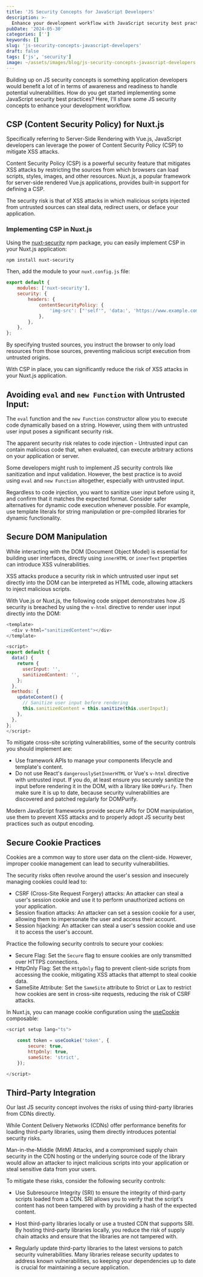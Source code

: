 ```yaml
---
title: 'JS Security Concepts for JavaScript Developers'
description: >-
  Enhance your development workflow with JavaScript security best practices. Learn about Content Security Policy (CSP) in Nuxt.js, avoiding `eval` and `new Function` with untrusted input, secure DOM manipulation, cookie security, and third-party integration.
pubDate: '2024-05-30'
categories: ['']
keywords: []
slug: 'js-security-concepts-javascript-developers'
draft: false
tags: ['js', 'security']
image: ~/assets/images/blog/js-security-concepts-javascript-developers.jpeg
---
```


Building up on JS security concepts is something application developers would benefit a lot of in terms of awareness and readiness to handle potential vulnerabilities. How do you get started implementing some JavaScript security best practices? Here, I'll share some JS security concepts to enhance your development workflow.

## CSP (Content Security Policy) for Nuxt.js

Specifically referring to Server-Side Rendering with Vue.js, JavaScript developers can leverage the power of Content Security Policy (CSP) to mitigate XSS attacks.

Content Security Policy (CSP) is a powerful security feature that mitigates XSS attacks by restricting the sources from which browsers can load scripts, styles, images, and other resources. Nuxt.js, a popular framework for server-side rendered Vue.js applications, provides built-in support for defining a CSP.

The security risk is that of XSS attacks in which malicious scripts injected from untrusted sources can steal data, redirect users, or deface your application.

### Implementing CSP in Nuxt.js

Using the [nuxt-security](https://github.com/Baroshem/nuxt-security) npm package, you can easily implement CSP in your Nuxt.js application:

```bash
npm install nuxt-security
```

Then, add the module to your `nuxt.config.js` file:

```js
export default {
	modules: ['nuxt-security'],
	security: {
		headers: {
			contentSecurityPolicy: {
				'img-src': ["'self'", 'data:', 'https://www.example.com'],
			},
		},
	},
};
```

By specifying trusted sources, you instruct the browser to only load resources from those sources, preventing malicious script execution from untrusted origins.

With CSP in place, you can significantly reduce the risk of XSS attacks in your Nuxt.js application.

## Avoiding `eval` and `new Function` with Untrusted Input:

The `eval` function and the `new Function` constructor allow you to execute code dynamically based on a string. However, using them with untrusted user input poses a significant security risk.

The apparent security risk relates to code injection - Untrusted input can contain malicious code that, when evaluated, can execute arbitrary actions on your application or server.

Some developers might rush to implement JS security controls like sanitization and input validation. However, the best practice is to avoid using `eval` and `new Function` altogether, especially with untrusted input.

Regardless to code injection, you want to sanitize user input before using it, and confirm that it matches the expected format. Consider safer alternatives for dynamic code execution whenever possible. For example, use template literals for string manipulation or pre-compiled libraries for dynamic functionality.

<BlogCallToAction client:load />

## Secure DOM Manipulation

While interacting with the DOM (Document Object Model) is essential for building user interfaces, directly using `innerHTML` or `innerText` properties can introduce XSS vulnerabilities.

XSS attacks produce a security risk in which untrusted user input set directly into the DOM can be interpreted as HTML code, allowing attackers to inject malicious scripts.

With Vue.js or Nuxt.js, the following code snippet demonstrates how JS security is breached by using the `v-html` directive to render user input directly into the DOM:

```js
<template>
  <div v-html="sanitizedContent"></div>
</template>

<script>
export default {
  data() {
    return {
      userInput: '',
      sanitizedContent: '',
    };
  },
  methods: {
    updateContent() {
      // Sanitize user input before rendering
      this.sanitizedContent = this.sanitize(this.userInput);
    },
  },
};
</script>
```

To mitigate cross-site scripting vulnerabilities, some of the security controls you should implement are:

- Use framework APIs to manage your components lifecycle and template's content.
- Do not use React's `dangerouslySetInnerHTML` or Vue's `v-html` directive with untrusted input. If you do, at least ensure you securely sanitize the input before rendering it in the DOM, with a library like `DOMPurify`. Then make sure it is up to date, because security vulnerabilities are discovered and patched regularly for DOMPurify.

Modern JavaScript frameworks provide secure APIs for DOM manipulation, use them to prevent XSS attacks and to properly adopt JS security best practices such as output encoding.

## Secure Cookie Practices

Cookies are a common way to store user data on the client-side. However, improper cookie management can lead to security vulnerabilities.

The security risks often revolve around the user's session and insecurely managing cookies could lead to:

- CSRF (Cross-Site Request Forgery) attacks: An attacker can steal a user's session cookie and use it to perform unauthorized actions on your application.
- Session fixation attacks: An attacker can set a session cookie for a user, allowing them to impersonate the user and access their account.
- Session hijacking: An attacker can steal a user's session cookie and use it to access the user's account.

Practice the following security controls to secure your cookies:

- Secure Flag: Set the `Secure` flag to ensure cookies are only transmitted over HTTPS connections.
- HttpOnly Flag: Set the `HttpOnly` flag to prevent client-side scripts from accessing the cookie, mitigating XSS attacks that attempt to steal cookie data.
- SameSite Attribute: Set the `SameSite` attribute to Strict or Lax to restrict how cookies are sent in cross-site requests, reducing the risk of CSRF attacks.

In Nuxt.js, you can manage cookie configuration using the [useCookie](https://nuxt.com/docs/api/composables/use-cookie) composable:

```js
<script setup lang="ts">

    const token = useCookie('token', {
        secure: true,
        httpOnly: true,
        sameSite: 'strict',
    });

</script>
```

## Third-Party Integration

Our last JS security concept involves the risks of using third-party libraries from CDNs directly.

While Content Delivery Networks (CDNs) offer performance benefits for loading third-party libraries, using them directly introduces potential security risks.

Man-in-the-Middle (MitM) Attacks, and a compromised supply chain security in the CDN hosting or the underlying source code of the library would allow an attacker to inject malicious scripts into your application or steal sensitive data from your users.

To mitigate these risks, consider the following security controls:

- Use Subresource Integrity (SRI) to ensure the integrity of third-party scripts loaded from a CDN. SRI allows you to verify that the script's content has not been tampered with by providing a hash of the expected content.

- Host third-party libraries locally or use a trusted CDN that supports SRI. By hosting third-party libraries locally, you reduce the risk of supply chain attacks and ensure that the libraries are not tampered with.

- Regularly update third-party libraries to the latest versions to patch security vulnerabilities. Many libraries release security updates to address known vulnerabilities, so keeping your dependencies up to date is crucial for maintaining a secure application.
